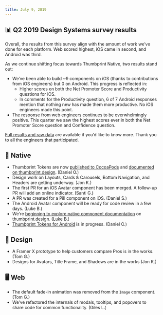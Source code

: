 ```yaml
---
title: July 9, 2019
---
```


## 📊 Q2 2019 Design Systems survey results

Overall, the results from this survey align with the amount of work we’ve done for each platform. Web scored highest, iOS came in second, and Android was third.

As we continue shifting focus towards Thumbprint Native, two results stand out:

-   We’ve been able to build ~9 components on iOS (thanks to contributions from iOS engineers) but 0 on Android. This progress is reflected in:
    -   Higher scores on both the Net Promoter Score and Productivity questions for iOS.
    -   In comments for the Productivity question, 6 of 7 Android responses mention that nothing new has made them more productive. No iOS engineers made this point.
-   The response from web engineers continues to be overwhelmingly positive. This quarter we saw the highest scores ever in both the Net Promoter Score question and Confidence question.

[Full results and raw data](https://docs.google.com/document/d/1PnedmfvVF3pUIyz73rm78FeXQsOUh5VUMWk0gPewQW4/edit) are available if you’d like to know more. Thank you to all the engineers that participated.

## 📱 Native

-   Thumbprint Tokens are now [published to CocoaPods](https://cocoapods.org/pods/ThumbprintTokens) and [documented on thumbprint.design](https://thumbprint.design/). (Daniel O.)
-   Design work on Layouts, Cards & Carousels, Bottom Navigation, and Headers are getting underway. (Jon K.)
-   The first PR for an iOS Avatar component has been merged. A follow-up PR will add an online indicator. (Santi G.)
-   A PR was created for a Pill component on iOS. (Daniel S.)
-   The Android Avatar component will be ready for code review in a few days. (Luke B.)
-   We're [beginning to explore native component documentation](https://github.com/thumbtack/thumbprint/pull/371) on thumbprint.design. (Luke B.)
-   [Thumbprint Tokens for Android](https://github.com/thumbtack/thumbprint/pull/374) is in progress. (Daniel O.)

## 🍭 Design

-   A Framer X prototype to help customers compare Pros is in the works. (Tom G.)
-   Designs for Avatars, Title Frame, and Shadows are in the works (Jon K.)

## 🖥 Web

-   The default fade-in animation was removed from the `Image` component. (Tom G.)
-   We've refactored the internals of modals, tooltips, and popovers to share code for common functionality. (Giles L.)
